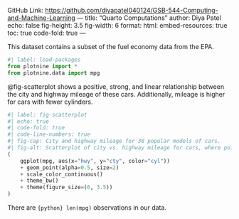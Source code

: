 GitHub Link:
<https://github.com/diyapatel040124/GSB-544-Computing-and-Machine-Learning>
---
title: "Quarto Computations"
author: Diya Patel
echo: false
fig-height: 3.5
fig-width: 6
format: 
  html:
    embed-resources: true
    toc: true
    code-fold: true
---

This dataset contains a subset of the fuel economy data from the EPA.

```python
#| label: load-packages
from plotnine import *
from plotnine.data import mpg
```

@fig-scatterplot shows a positive, strong, and linear relationship between the city and highway mileage of these cars. Additionally, mileage is higher for cars with fewer cylinders.

```python
#| label: fig-scatterplot
#| echo: true
#| code-fold: true
#| code-line-numbers: true
#| fig-cap: City and highway mileage for 38 popular models of cars.
#| fig-alt: Scatterplot of city vs. highway mileage for cars, where points are colored by the number of cylinders. The plot displays a positive, linear, and strong relationship between city and highway mileage, and mileage increases as the number of cylinders decreases.
(
    ggplot(mpg, aes(x="hwy", y="cty", color="cyl"))
    + geom_point(alpha=0.5, size=2)
    + scale_color_continuous()
    + theme_bw() 
    + theme(figure_size=(6, 3.5))
)
```



There are `{python} len(mpg)` observations in our data.